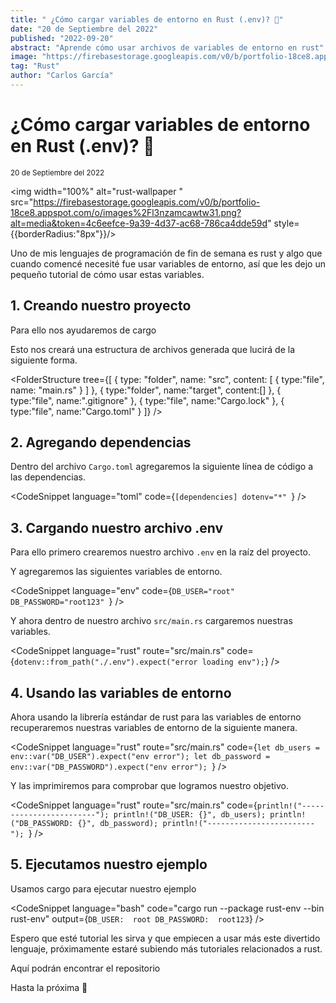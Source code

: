 ```yaml
---
title: " ¿Cómo cargar variables de entorno en Rust (.env)? 🦀"
date: "20 de Septiembre del 2022"
published: "2022-09-20"
abstract: "Aprende cómo usar archivos de variables de entorno en rust"
image: "https://firebasestorage.googleapis.com/v0/b/portfolio-18ce8.appspot.com/o/images%2Fl3nzamcawtw31.png?alt=media&token=4c6eefce-9a39-4d37-ac68-786ca4dde59d"
tag: "Rust"
author: "Carlos García"
---
```


# ¿Cómo cargar variables de entorno en Rust (.env)? 🦀

<small>20 de Septiembre del 2022</small><EditPost path="como-usar-variables-entorno-rust" />

<img width="100%" alt="rust-wallpaper " src="https://firebasestorage.googleapis.com/v0/b/portfolio-18ce8.appspot.com/o/images%2Fl3nzamcawtw31.png?alt=media&token=4c6eefce-9a39-4d37-ac68-786ca4dde59d" style={{borderRadius:"8px"}}/>


Uno de mis lenguajes de programación de fin de semana es rust y algo que cuando comencé necesité fue usar variables de entorno, así que les dejo un pequeño tutorial de cómo usar estas variables.

## 1. Creando nuestro proyecto

Para ello nos ayudaremos de cargo

<CodeSnippet language="bash" code="cargo new rust-env" />


Esto nos creará una estructura de archivos generada que lucirá de la siguiente forma.

<FolderStructure
  tree={[
  {
    type: "folder",
    name: "src",
    content: [
      {
        type:"file",
        name: "main.rs"
      }
    ]
  },
  {
    type:"folder",
    name:"target",
    content:[]
  },
  {
    type:"file",
    name:".gitignore"
  },
  {
    type:"file",
    name:"Cargo.lock"
  },
  {
    type:"file",
    name:"Cargo.toml"
  }
]}
/>


## 2. Agregando dependencias

Dentro del archivo `Cargo.toml` agregaremos la siguiente línea de código a las dependencias.

<CodeSnippet language="toml" code={`[dependencies]
dotenv="*"
`} />

## 3. Cargando nuestro archivo .env

Para ello primero crearemos nuestro archivo `.env` en la raíz del proyecto.

<CodeSnippet language="bash" code="touch .env" />

Y agregaremos las siguientes variables de entorno.

<CodeSnippet language="env" code={`DB_USER="root"
DB_PASSWORD="root123"
`} />

Y ahora dentro de nuestro archivo `src/main.rs` cargaremos nuestras variables.

<CodeSnippet language="rust" route="src/main.rs" code={`dotenv::from_path("./.env").expect("error loading env");`} />

## 4. Usando las variables de entorno

Ahora usando la librería estándar de rust para las variables de entorno recuperaremos nuestras variables de entorno de la siguiente manera.

<CodeSnippet language="rust" route="src/main.rs" code={`let db_users = env::var("DB_USER").expect("env error");
let db_password = env::var("DB_PASSWORD").expect("env error");
`} />

Y las imprimiremos para comprobar que logramos nuestro objetivo.

<CodeSnippet language="rust" route="src/main.rs" code={`println!("------------------------");
println!("DB_USER: {}", db_users);
println!("DB_PASSWORD: {}", db_password);
println!("------------------------");
`} />

## 5. Ejecutamos nuestro ejemplo

Usamos cargo para ejecutar nuestro ejemplo

<CodeSnippet
    language="bash"
    code="cargo run --package rust-env --bin rust-env" output={`DB_USER:  root
DB_PASSWORD:  root123`} />



Espero que esté tutorial les sirva y que empiecen a usar más este divertido lenguaje, próximamente estaré subiendo más tutoriales relacionados a rust.

Aquí podrán encontrar el repositorio <BlogLink url="https://github.com/solrac97gr/rust-env"  content="rust-env"/>

Hasta la próxima 👋